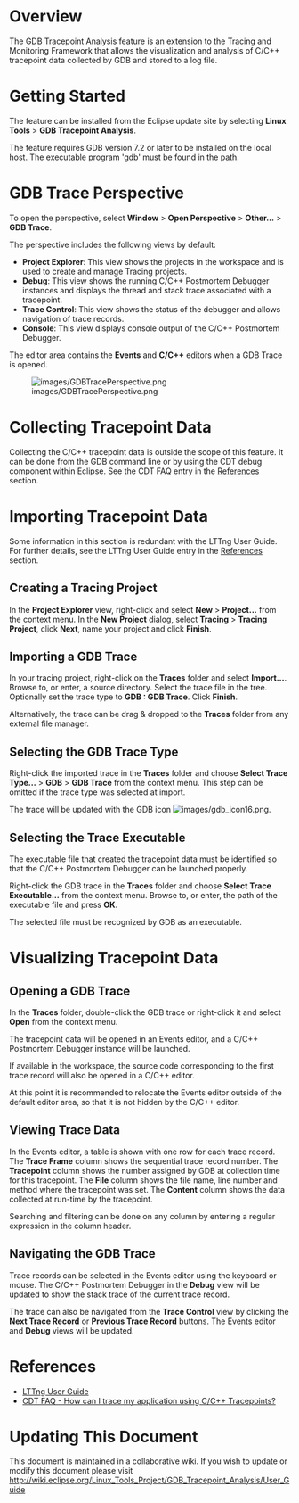 
= Overview =

The GDB Tracepoint Analysis feature is an extension to the Tracing and Monitoring Framework that allows the visualization and analysis of C/C++ tracepoint data collected by GDB and stored to a log file.

= Getting Started =

The feature can be installed from the Eclipse update site by selecting '''Linux Tools''' > '''GDB Tracepoint Analysis'''.

The feature requires GDB version 7.2 or later to be installed on the local host. The executable program 'gdb' must be found in the path.

= GDB Trace Perspective =

To open the perspective, select '''Window''' > '''Open Perspective''' > '''Other...''' > '''GDB Trace'''.

The perspective includes the following views by default:

* '''Project Explorer''': This view shows the projects in the workspace and is used to create and manage Tracing projects.
* '''Debug''': This view shows the running C/C++ Postmortem Debugger instances and displays the thread and stack trace associated with a tracepoint.
* '''Trace Control''': This view shows the status of the debugger and allows navigation of trace records.
* '''Console''': This view displays console output of the C/C++ Postmortem Debugger.

The editor area contains the '''Events''' and '''C/C++''' editors when a GDB Trace is opened.

[[Image:images/GDBTracePerspective.png]]

= Collecting Tracepoint Data =

Collecting the C/C++ tracepoint data is outside the scope of this feature. It can be done from the GDB command line or by using the CDT debug component within Eclipse. See the CDT FAQ entry in the [[#References | References]] section.

= Importing Tracepoint Data =

Some information in this section is redundant with the LTTng User Guide. For further details, see the LTTng User Guide entry in the [[#References | References]] section.

== Creating a Tracing Project ==

In the '''Project Explorer''' view, right-click and select '''New''' > '''Project...''' from the context menu. In the '''New Project''' dialog, select '''Tracing''' > '''Tracing Project''', click '''Next''', name your project and click '''Finish'''.

== Importing a GDB Trace ==

In your tracing project, right-click on the '''Traces''' folder and select '''Import...'''. Browse to, or enter, a source directory. Select the trace file in the tree. Optionally set the trace type to '''GDB : GDB Trace'''. Click '''Finish'''.

Alternatively, the trace can be drag & dropped to the '''Traces''' folder from any external file manager.

== Selecting the GDB Trace Type ==

Right-click the imported trace in the '''Traces''' folder and choose '''Select Trace Type...''' > '''GDB''' > '''GDB Trace''' from the context menu. This step can be omitted if the trace type was selected at import.

The trace will be updated with the GDB icon [[Image:images/gdb_icon16.png]].

== Selecting the Trace Executable ==

The executable file that created the tracepoint data must be identified so that the C/C++ Postmortem Debugger can be launched properly.

Right-click the GDB trace in the '''Traces''' folder and choose '''Select Trace Executable...''' from the context menu. Browse to, or enter, the path of the executable file and press '''OK'''.

The selected file must be recognized by GDB as an executable.

= Visualizing Tracepoint Data =

== Opening a GDB Trace ==

In the '''Traces''' folder, double-click the GDB trace or right-click it and select '''Open''' from the context menu.

The tracepoint data will be opened in an Events editor, and a C/C++ Postmortem Debugger instance will be launched.

If available in the workspace, the source code corresponding to the first trace record will also be opened in a C/C++ editor.

At this point it is recommended to relocate the Events editor outside of the default editor area, so that it is not hidden by the C/C++ editor.

== Viewing Trace Data ==

In the Events editor, a table is shown with one row for each trace record. The '''Trace Frame''' column shows the sequential trace record number. The '''Tracepoint''' column shows the number assigned by GDB at collection time for this tracepoint. The '''File''' column shows the file name, line number and method where the tracepoint was set. The '''Content''' column shows the data collected at run-time by the tracepoint.

Searching and filtering can be done on any column by entering a regular expression in the column header.

== Navigating the GDB Trace ==

Trace records can be selected in the Events editor using the keyboard or mouse. The C/C++ Postmortem Debugger in the '''Debug''' view will be updated to show the stack trace of the current trace record.

The trace can also be navigated from the '''Trace Control''' view by clicking the '''Next Trace Record''' or '''Previous Trace Record''' buttons. The Events editor and '''Debug''' views will be updated.

= References =

* [http://wiki.eclipse.org/index.php/Linux_Tools_Project/LTTng2/User_Guide LTTng User Guide]
* [http://wiki.eclipse.org/CDT/User/FAQ#How_can_I_trace_my_application_using_C.2FC.2B.2B_Tracepoints.3F CDT FAQ - How can I trace my application using C/C++ Tracepoints?]

= Updating This Document =

This document is maintained in a collaborative wiki.  If you wish to update or modify this document please visit [http://wiki.eclipse.org/index.php/Linux_Tools_Project/GDB_Tracepoint_Analysis/User_Guide http://wiki.eclipse.org/Linux_Tools_Project/GDB_Tracepoint_Analysis/User_Guide]
